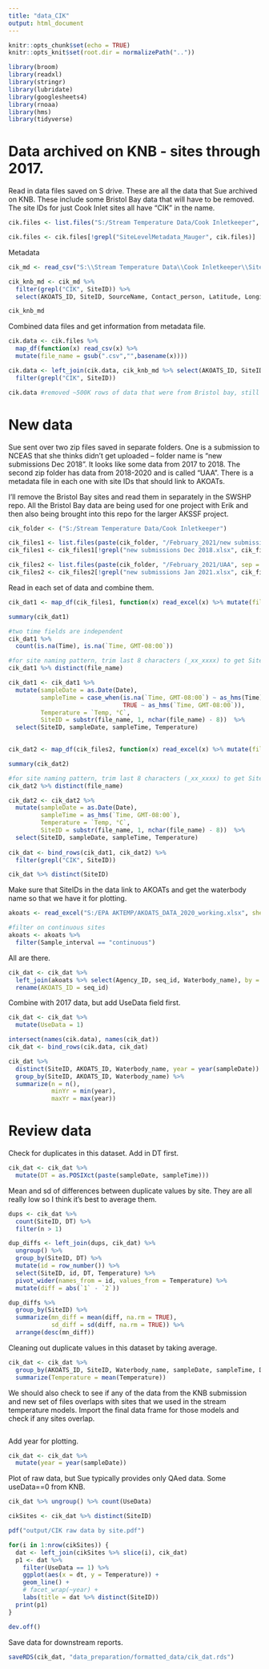 ```yaml
---
title: "data_CIK"
output: html_document
---
```


```r
knitr::opts_chunk$set(echo = TRUE)
knitr::opts_knit$set(root.dir = normalizePath(".."))

library(broom)
library(readxl)
library(stringr)
library(lubridate)
library(googlesheets4)
library(rnoaa)
library(hms)
library(tidyverse)

```


# Data archived on KNB - sites through 2017.

Read in data files saved on S drive. These are all the data that Sue archived on KNB. These include some Bristol Bay data that will have to be removed. The site IDs for just Cook Inlet sites all have "CIK" in the name.

```r
cik.files <- list.files("S:/Stream Temperature Data/Cook Inletkeeper", pattern = ".csv", full.names = TRUE)

cik.files <- cik.files[!grepl("SiteLevelMetadata_Mauger", cik.files)]

```

Metadata

```r
cik_md <- read_csv("S:\\Stream Temperature Data\\Cook Inletkeeper\\SiteLevelMetadata_Mauger.csv") 

cik_knb_md <- cik_md %>% 
  filter(grepl("CIK", SiteID)) %>% 
  select(AKOATS_ID, SiteID, SourceName, Contact_person, Latitude, Longitude, Waterbody_name)

cik_knb_md

```

Combined data files and get information from metadata file.

```r
cik.data <- cik.files %>% 
  map_df(function(x) read_csv(x) %>% 
  mutate(file_name = gsub(".csv","",basename(x))))

cik.data <- left_join(cik.data, cik_knb_md %>% select(AKOATS_ID, SiteID, Waterbody_name)) %>% 
  filter(grepl("CIK", SiteID))

cik.data #removed ~500K rows of data that were from Bristol bay, still > 4M rows of data for cook inlet.
```

# New data

Sue sent over two zip files saved in separate folders. One is a submission to NCEAS that she thinks didn't get uploaded -- folder name is "new submissions Dec 2018". It looks like some data from 2017 to 2018. The second zip folder has data from 2018-2020 and is called "UAA". There is a metadata file in each one with site IDs that should link to AKOATs.

I'll remove the Bristol Bay sites and read them in separately in the SWSHP repo. All the Bristol Bay data are being used for one project with Erik and then also being brought into this repo for the larger AKSSF project.

```r
cik_folder <- ("S:/Stream Temperature Data/Cook Inletkeeper")

cik_files1 <- list.files(paste(cik_folder, "/February_2021/new submissions Dec 2018", sep = ""), full.names = TRUE)
cik_files1 <- cik_files1[!grepl("new submissions Dec 2018.xlsx", cik_files1)]

cik_files2 <- list.files(paste(cik_folder, "/February_2021/UAA", sep = ""), full.names = TRUE)
cik_files2 <- cik_files2[!grepl("new submissions Jan 2021.xlsx", cik_files2)]

```

Read in each set of data and combine them.

```r

cik_dat1 <- map_df(cik_files1, function(x) read_excel(x) %>% mutate(file_name = gsub(".xlsx", "", basename(x))))

summary(cik_dat1)

#two time fields are independent
cik_dat1 %>% 
  count(is.na(Time), is.na(`Time, GMT-08:00`))

#for site naming pattern, trim last 8 characters (_xx_xxxx) to get SiteID
cik_dat1 %>% distinct(file_name)

cik_dat1 <- cik_dat1 %>% 
  mutate(sampleDate = as.Date(Date),
         sampleTime = case_when(is.na(`Time, GMT-08:00`) ~ as_hms(Time),
                                TRUE ~ as_hms(`Time, GMT-08:00`)),
         Temperature = `Temp, °C`,
         SiteID = substr(file_name, 1, nchar(file_name) - 8))  %>% 
  select(SiteID, sampleDate, sampleTime, Temperature)
  
```

```r
cik_dat2 <- map_df(cik_files2, function(x) read_excel(x) %>% mutate(file_name = gsub(".xlsx", "", basename(x))))

summary(cik_dat2)

#for site naming pattern, trim last 8 characters (_xx_xxxx) to get SiteID
cik_dat2 %>% distinct(file_name)

cik_dat2 <- cik_dat2 %>% 
  mutate(sampleDate = as.Date(Date),
         sampleTime = as_hms(`Time, GMT-08:00`),
         Temperature = `Temp, °C`,
         SiteID = substr(file_name, 1, nchar(file_name) - 8))  %>% 
  select(SiteID, sampleDate, sampleTime, Temperature)
  
cik_dat <- bind_rows(cik_dat1, cik_dat2) %>% 
  filter(grepl("CIK", SiteID))

cik_dat %>% distinct(SiteID)
```

Make sure that SiteIDs in the data link to AKOATs and get the waterbody name so that we have it for plotting.

```r
akoats <- read_excel("S:/EPA AKTEMP/AKOATS_DATA_2020_working.xlsx", sheet = "AKOATS_COMPLETE") 

#filter on continuous sites
akoats <- akoats %>% 
  filter(Sample_interval == "continuous")

```

All are there.

```r
cik_dat <- cik_dat %>% 
  left_join(akoats %>% select(Agency_ID, seq_id, Waterbody_name), by = c("SiteID" = "Agency_ID")) %>% 
  rename(AKOATS_ID = seq_id)

```

Combine with 2017 data, but add UseData field first.

```r
cik_dat <- cik_dat %>% 
  mutate(UseData = 1)

intersect(names(cik.data), names(cik_dat))
cik_dat <- bind_rows(cik.data, cik_dat)

cik_dat %>% 
  distinct(SiteID, AKOATS_ID, Waterbody_name, year = year(sampleDate)) %>% 
  group_by(SiteID, AKOATS_ID, Waterbody_name) %>% 
  summarize(n = n(),
            minYr = min(year),
            maxYr = max(year))
```

# Review data

Check for duplicates in this dataset. Add in DT first.

```r
cik_dat <- cik_dat %>% 
  mutate(DT = as.POSIXct(paste(sampleDate, sampleTime)))
```

Mean and sd of differences between duplicate values by site. They are all really low so I think it's best to average them.

```r
dups <- cik_dat %>% 
  count(SiteID, DT) %>% 
  filter(n > 1)

dup_diffs <- left_join(dups, cik_dat) %>% 
  ungroup() %>% 
  group_by(SiteID, DT) %>% 
  mutate(id = row_number()) %>% 
  select(SiteID, id, DT, Temperature) %>% 
  pivot_wider(names_from = id, values_from = Temperature) %>% 
  mutate(diff = abs(`1` - `2`))

dup_diffs %>% 
  group_by(SiteID) %>% 
  summarize(mn_diff = mean(diff, na.rm = TRUE),
            sd_diff = sd(diff, na.rm = TRUE)) %>% 
  arrange(desc(mn_diff))

```
Cleaning out duplicate values in this dataset by taking average.

```r
cik_dat <- cik_dat %>% 
  group_by(AKOATS_ID, SiteID, Waterbody_name, sampleDate, sampleTime, DT, UseData) %>% 
  summarize(Temperature = mean(Temperature))
```

We should also check to see if any of the data from the KNB submission and new set of files overlaps with sites that we used in the stream temperature models. Import the final data frame for those models and check if any sites overlap.

```r


```


Add year for plotting.

```r
cik_dat <- cik_dat %>% 
  mutate(year = year(sampleDate)) 
```




Plot of raw data, but Sue typically provides only QAed data. Some useData==0 from KNB.

```r
cik_dat %>% ungroup() %>% count(UseData)

cikSites <- cik_dat %>% distinct(SiteID)

pdf("output/CIK raw data by site.pdf")

for(i in 1:nrow(cikSites)) {
  dat <- left_join(cikSites %>% slice(i), cik_dat)
  p1 <- dat %>% 
    filter(UseData == 1) %>%
    ggplot(aes(x = dt, y = Temperature)) +
    geom_line() +
    # facet_wrap(~year) +
    labs(title = dat %>% distinct(SiteID))
  print(p1)  
}

dev.off()

```


Save data for downstream reports. 

```r
saveRDS(cik_dat, "data_preparation/formatted_data/cik_dat.rds")
```


